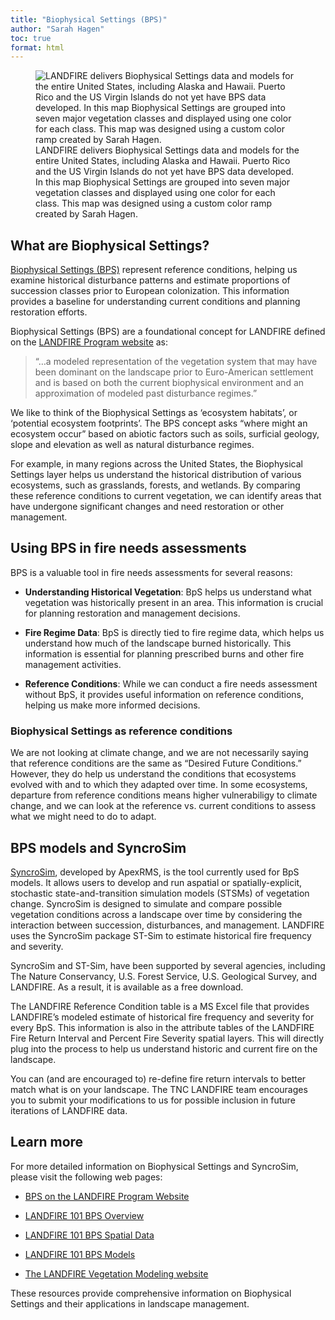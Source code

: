 ```yaml
---
title: "Biophysical Settings (BPS)"
author: "Sarah Hagen"
toc: true
format: html
---
```


![LANDFIRE delivers Biophysical Settings data and models for the entire United States, including Alaska and Hawaii. Puerto Rico and the US Virgin Islands do not yet have BPS data developed. In this map Biophysical Settings are grouped into seven major vegetation classes and displayed using one color for each class. This map was designed using a custom color ramp created by Sarah Hagen.](images/1-bps-map.bmp){fig-alt="A map of the Biophysical Settings data for the Contiguous United States, Alaska, and Hawaii."}

## What are Biophysical Settings?

[Biophysical Settings (BPS)](https://landfire.gov/vegetation/bps) represent reference conditions, helping us examine historical disturbance patterns and estimate proportions of succession classes prior to European colonization. This information provides a baseline for understanding current conditions and planning restoration efforts.

Biophysical Settings (BPS) are a foundational concept for LANDFIRE defined on the [LANDFIRE Program website](https://landfire.gov/vegetation/bps) as:

> “…a modeled representation of the vegetation system that may have been dominant on the landscape prior to Euro-American settlement and is based on both the current biophysical environment and an approximation of modeled past disturbance regimes.”

We like to think of the Biophysical Settings as ‘ecosystem habitats’, or ‘potential ecosystem footprints’. The BPS concept asks “where might an ecosystem occur” based on abiotic factors such as soils, surficial geology, slope and elevation as well as natural disturbance regimes.

For example, in many regions across the United States, the Biophysical Settings layer helps us understand the historical distribution of various ecosystems, such as grasslands, forests, and wetlands. By comparing these reference conditions to current vegetation, we can identify areas that have undergone significant changes and need restoration or other management.

## Using BPS in fire needs assessments

BPS is a valuable tool in fire needs assessments for several reasons:

-   **Understanding Historical Vegetation**: BpS helps us understand what vegetation was historically present in an area. This information is crucial for planning restoration and management decisions.

-   **Fire Regime Data**: BpS is directly tied to fire regime data, which helps us understand how much of the landscape burned historically. This information is essential for planning prescribed burns and other fire management activities.

-   **Reference Conditions**: While we can conduct a fire needs assessment without BpS, it provides useful information on reference conditions, helping us make more informed decisions.

::: callout-note
### Biophysical Settings as reference conditions

We are not looking at climate change, and we are not necessarily saying that reference conditions are the same as "Desired Future Conditions." However, they do help us understand the conditions that ecosystems evolved with and to which they adapted over time. In some ecosystems, departure from reference conditions means higher vulnerabiligy to climate change, and we can look at the reference vs. current conditions to assess what we might need to do to adapt.
:::

## BPS models and SyncroSim

[SyncroSim](http://syncrosim/), developed by ApexRMS, is the tool currently used for BpS models. It allows users to develop and run aspatial or spatially-explicit, stochastic state-and-transition simulation models (STSMs) of vegetation change. SyncroSim is designed to simulate and compare possible vegetation conditions across a landscape over time by considering the interaction between succession, disturbances, and management. LANDFIRE uses the SyncroSim package ST-Sim to estimate historical fire frequency and severity.

SyncroSim and ST-Sim, have been supported by several agencies, including The Nature Conservancy, U.S. Forest Service, U.S. Geological Survey, and LANDFIRE. As a result, it is available as a free download.

The LANDFIRE Reference Condition table is a MS Excel file that provides LANDFIRE’s modeled estimate of historical fire frequency and severity for every BpS. This information is also in the attribute tables of the LANDFIRE Fire Return Interval and Percent Fire Severity spatial layers. This will directly plug into the process to help us understand historic and current fire on the landscape.

You can (and are encouraged to) re-define fire return intervals to better match what is on your landscape. The TNC LANDFIRE team encourages you to submit your modifications to us for possible inclusion in future iterations of LANDFIRE data.

## Learn more
For more detailed information on Biophysical Settings and SyncroSim, please visit the following web pages:

- [BPS on the LANDFIRE Program Website](https://landfire.gov/vegetation/bps)

- [LANDFIRE 101 BPS Overview](https://landfire-tnc.github.io/LANDFIRE_101/LANDFIRE_Datasets/1_Vegetation/Biophysical_Settings/1-bps.html)

- [LANDFIRE 101 BPS Spatial Data](https://landfire-tnc.github.io/LANDFIRE_101/LANDFIRE_Datasets/1_Vegetation/Biophysical_Settings/2-bps_spatial.html)

- [LANDFIRE 101 BPS Models](https://landfire-tnc.github.io/LANDFIRE_101/LANDFIRE_Datasets/1_Vegetation/Biophysical_Settings/4-bps-models.html)

- [The LANDFIRE Vegetation Modeling website](https://thenatureconservancy.github.io/landfiremodels/index.html)

These resources provide comprehensive information on Biophysical Settings and their applications in landscape management.
